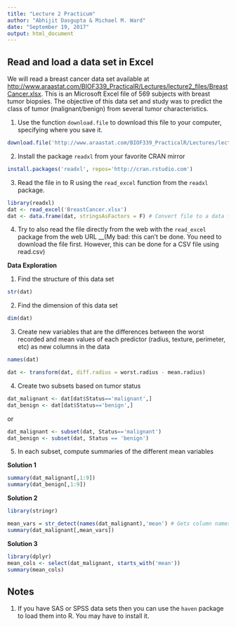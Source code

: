 ```yaml
---
title: "Lecture 2 Practicum"
author: "Abhijit Dasgupta & Michael M. Ward"
date: "September 19, 2017"
output: html_document
---
```


## Read and load a data set in Excel

We will read a breast cancer data set available at [http://www.araastat.com/BIOF339_PracticalR/Lectures/lecture2_files/BreastCancer.xlsx](lecture2_files/BreastCancer.xlsx). This 
is an Microsoft Excel file of 569 subjects with breast tumor biopsies. The objective of 
this data set and study was to predict the class of tumor (malignant/benign) from several 
tumor characteristics.

1. Use the function `download.file` to download this file to your computer, specifying where you save it.

```r
download.file('http://www.araastat.com/BIOF339_PracticalR/Lectures/lecture2_files/BreastCancer.xlsx', 'BreastCancer.xlsx')
```

2. Install the package `readxl` from your favorite CRAN mirror
```r
install.packages('readxl', repos='http://cran.rstudio.com')
```

3. Read the file in to R using the `read_excel` function from the `readxl` package.

```r
library(readxl)
dat <- read_excel('BreastCancer.xlsx')
dat <- data.frame(dat, stringsAsFactors = F) # Convert file to a data frame, remove spaces from names
```

4. Try to also read the file directly from the web with the `read_excel` package from the web URL __(My bad: this can't be done. You need to download the file first. However, this can be done for a CSV file using read.csv)



__Data Exploration__

1. Find the structure of this data set
```r
str(dat)
```

2. Find the dimension of this data set
```r
dim(dat)
```

3. Create new variables that are the differences between the worst recorded and mean values of each predictor (radius, texture, perimeter, etc) as new columns in the data
```r
names(dat)

dat <- transform(dat, diff.radius = worst.radius - mean.radius)
```

4. Create two subsets based on tumor status

```r
dat_malignant <- dat[dat$Status=='malignant',]
dat_benign <- dat[dat$Status=='benign',]
```
or
```r
dat_malignant <- subset(dat, Status=='malignant')
dat_benign <- subset(dat, Status == 'benign')
```


5. In each subset, compute summaries of the different mean variables

__Solution 1__
```r
summary(dat_malignant[,1:9])
summary(dat_benign[,1:9])
```

__Solution 2__
```r
library(stringr)

mean_vars = str_detect(names(dat_malignant),'mean') # Gets column names with "mean" in it
summary(dat_malignant[,mean_vars])

```

__Solution 3__
```r
library(dplyr)
mean_cols <- select(dat_malignant, starts_with('mean'))
summary(mean_cols)
```

## Notes

1. If you have SAS or SPSS data sets then you can use the `haven` package to load them into R. You may
have to install it.
